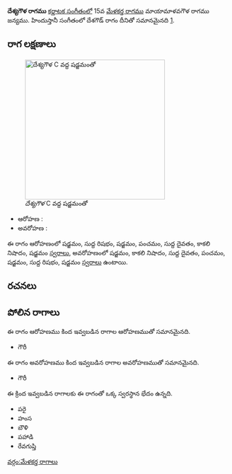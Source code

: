 {{Infobox ragam
	| name          	= దేశ్యగౌళ
	| synonym	    	= 
	| mela          	= 
	| chakra        	= 
	| janaka        	= 
	| type          	= ఔదవ
	| arohanam      	= {{svaraC|S|R1|S|P|D1|N3|S'}} 
	| avarohanam    	= {{svaraC|S'|N3|D1|P|S|R1|S}}
	| jeeva         	=
	| chhaya        	=
	| nyasa         	=
	| vishesha      	= 
	| equivalent  		= దేశగౌడ్
}}
{{కర్ణాటక సంగీత రాగాలు}}
'''దేశ్యగౌళ రాగము''' [[కర్ణాటక సంగీతం]]లో 15వ [[మేళకర్త రాగము]] మాయామాళవగౌళ రాగము జన్యము.  హిందుస్తానీ సంగీతంలో దేశగౌడ్ రాగం దీనితో సమానమైనది [https://karnatik.com/hcragatable.shtml].


==రాగ లక్షణాలు==
[[Image:deshyagaula_kb2wiki.png|thumb|right|316px|''దేశ్యగౌళ'' C వద్ద షడ్జమంతో]]

* ఆరోహణ : {{svaraC|S|R1|S|P|D1|N3|S'}} 
* అవరోహణ : {{svaraC|S'|N3|D1|P|S|R1|S}}

ఈ రాగం ఆరోహణంలో షడ్జమం, సుద్ద  రిషభం, షడ్జమం, పంచమం, సుద్ద దైవతం, కాకలి  నిషాదం, షడ్జమం [[స్వరాలు]], అవరోహణంలో షడ్జమం, కాకలి  నిషాదం, సుద్ద దైవతం, పంచమం, షడ్జమం, సుద్ద  రిషభం, షడ్జమం [[స్వరాలు]] ఉంటాయి.

==రచనలు==



==పోలిన రాగాలు==
ఈ రాగం ఆరోహణము కింద ఇవ్వబడిన రాగాల ఆరోహణముతో సమానమైనది.
* గౌరీ

ఈ రాగం అవరోహణము కింద ఇవ్వబడిన రాగాల అవరోహణముతో సమానమైనది.
* గౌరీ

ఈ క్రింద ఇవ్వబడిన రాగాలకు ఈ రాగంతో ఒక్క స్వరస్థాన భేదం ఉన్నది.
* పరై
* హంస
* బౌళి
* పహాడి
*  రేవగుప్తి



[[వర్గం:మేళకర్త రాగాలు]]